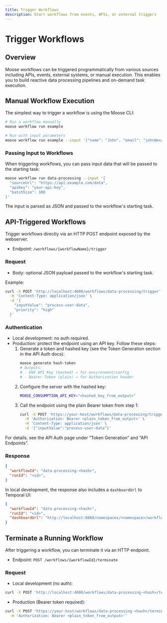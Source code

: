 ```yaml
---
title: Trigger Workflows
description: Start workflows from events, APIs, or external triggers
---
```



# Trigger Workflows

<LanguageSwitcher />

## Overview

Moose workflows can be triggered programmatically from various sources including APIs, events, external systems, or manual execution. This enables you to build reactive data processing pipelines and on-demand task execution.

## Manual Workflow Execution

The simplest way to trigger a workflow is using the Moose CLI:

```bash filename="Terminal" copy
# Run a workflow manually
moose workflow run example

# Run with input parameters
moose workflow run example --input '{"name": "John", "email": "john@example.com"}'
```

### Passing Input to Workflows

When triggering workflows, you can pass input data that will be passed to the starting task:

```bash filename="Terminal" copy
moose workflow run data-processing --input '{
  "sourceUrl": "https://api.example.com/data",
  "apiKey": "your-api-key",
  "batchSize": 100
}'
```

The input is parsed as JSON and passed to the workflow's starting task.

## API-Triggered Workflows

Trigger workflows directly via an HTTP POST endpoint exposed by the webserver.

- Endpoint: `/workflows/{workflowName}/trigger`

### Request

- Body: optional JSON payload passed to the workflow's starting task.

Example:

```bash filename="Terminal" copy
curl -X POST 'http://localhost:4000/workflows/data-processing/trigger' \
  -H 'Content-Type: application/json' \
  -d '{
    "inputValue": "process-user-data",
    "priority": "high"
  }'
```

### Authentication

- Local development: no auth required.
- Production: protect the endpoint using an API key. Follow these steps:
  1. Generate a token and hashed key (see the Token Generation section in the API Auth docs):
     ```bash filename="Terminal" copy
     moose generate hash-token
     # Outputs:
     # - ENV API Key (hashed) → for environment/config
     # - Bearer Token (plain) → for Authorization header
     ```
  2. Configure the server with the hashed key:
     ```bash copy
     MOOSE_CONSUMPTION_API_KEY="<hashed_key_from_output>"
     ```
  3. Call the endpoint using the plain Bearer token from step 1:
     ```bash filename="Terminal" copy
     curl -X POST 'https://your-host/workflows/data-processing/trigger' \
       -H 'Authorization: Bearer <plain_token_from_output>' \
       -H 'Content-Type: application/json' \
       -d '{"inputValue":"process-user-data"}'
     ```

For details, see the API Auth page under “Token Generation” and “API Endpoints”.

### Response

```json filename="Response"
{
  "workflowId": "data-processing-<hash>",
  "runId": "<id>",
}
```

In local development, the response also includes a `dashboardUrl` to Temporal UI:

```json filename="Response (dev)"
{
  "workflowId": "data-processing-<hash>",
  "runId": "<id>",
  "dashboardUrl": "http://localhost:8080/namespaces/<namespace>/workflows/data-processing-<hash>/<runId>/history"
}
```

## Terminate a Running Workflow

After triggering a workflow, you can terminate it via an HTTP endpoint.

- Endpoint: `POST /workflows/{workflowId}/terminate`

### Request

- Local development (no auth):

```bash filename="Terminal" copy
curl -X POST 'http://localhost:4000/workflows/data-processing-<hash>/terminate'
```

- Production (Bearer token required):

```bash filename="Terminal" copy
curl -X POST 'https://your-host/workflows/data-processing-<hash>/terminate' \
  -H 'Authorization: Bearer <plain_token_from_output>''
```
